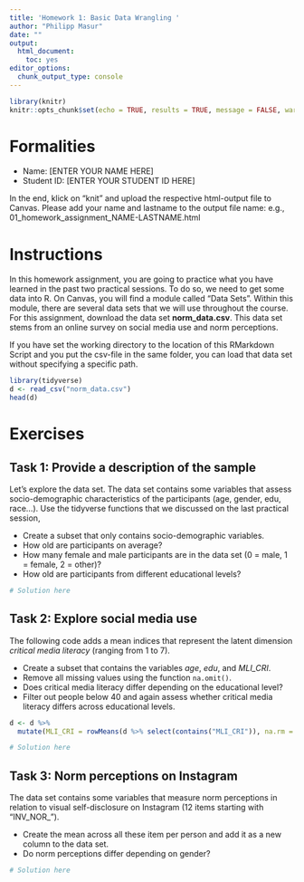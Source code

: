 ```yaml
---
title: 'Homework 1: Basic Data Wrangling '
author: "Philipp Masur"
date: ""
output:
  html_document:
    toc: yes
editor_options:
  chunk_output_type: console
---
```


```r
library(knitr)
knitr::opts_chunk$set(echo = TRUE, results = TRUE, message = FALSE, warning = FALSE)
```

# Formalities

- Name:         [ENTER YOUR NAME HERE]
- Student ID:   [ENTER YOUR STUDENT ID HERE]   

In the end, klick on "knit" and upload the respective html-output file to Canvas. Please add your name and lastname to the output file name:
e.g., 01_homework_assignment_NAME-LASTNAME.html

# Instructions

In this homework assignment, you are going to practice what you have learned in the past two practical sessions. To do so, we need to get some data into R. On Canvas, you will find a module called "Data Sets". Within this module, there are several data sets that we will use throughout the course. For this assignment, download the data set **norm_data.csv**. This data set stems from an online survey on social media use and norm perceptions. 

If you have set the working directory to the location of this RMarkdown Script and you put the csv-file in the same folder, you can load that data set without specifying a specific path. 

```r
library(tidyverse)
d <- read_csv("norm_data.csv")
head(d)
```


# Exercises

## Task 1: Provide a description of the sample

Let's explore the data set. The data set contains some variables that assess socio-demographic characteristics of the participants (age, gender, edu, race...). Use the tidyverse functions that we discussed on the last practical session, 

- Create a subset that only contains socio-demographic variables.
- How old are participants on average?
- How many female and male participants are in the data set (0 = male, 1 = female, 2 = other)?
- How old are participants from different educational levels?

```r
# Solution here
```

## Task 2: Explore social media use 

The following code adds a mean indices that represent the latent dimension *critical media literacy* (ranging from 1 to 7). 

- Create a subset that contains the variables *age*, *edu*, and *MLI_CRI*.
- Remove all missing values using the function `na.omit()`.
- Does critical media literacy differ depending on the educational level?
- Filter out people below 40 and again assess whether critical media literacy differs across educational levels.

```r
d <- d %>%
  mutate(MLI_CRI = rowMeans(d %>% select(contains("MLI_CRI")), na.rm = T))

# Solution here
```


## Task 3: Norm perceptions on Instagram

The data set contains some variables that measure norm perceptions in relation to visual self-disclosure on Instagram (12 items starting with "INV_NOR_"). 

- Create the mean across all these item per person and add it as a new column to the data set.
- Do norm perceptions differ depending on gender?


```r
# Solution here
```

